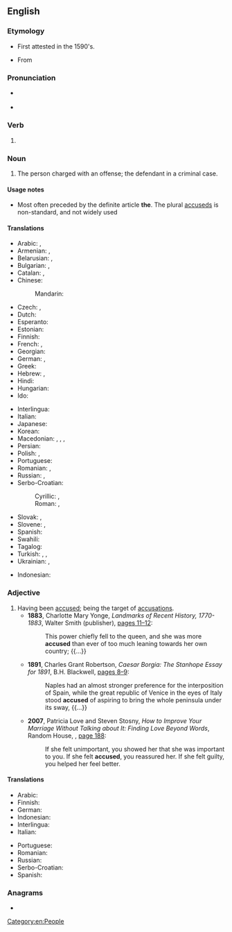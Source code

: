 ==English==

===Etymology===
* {{sense|noun}} First attested in the 1590's.
* From {{suffix|en|accuse|ed|gloss1=blame}}

===Pronunciation===
* {{a|US}} {{IPA|en|/ə.ˈkjuzd/}}
* {{audio|en|en-us-accused.ogg|Audio (US)}}

===Verb===
{{head|en|verb form}}

# {{en-past of|accuse}}

===Noun===
{{en-noun|accused}}

# {{lb|en|legal}} The person charged with an offense; the defendant in a criminal case.
#: {{synonyms|en|accusee}}
#: {{antonyms|en|accuser}}

====Usage notes====
* {{sense|noun}} Most often preceded by the definite article '''the'''. The plural [[accuseds]] is non-standard, and not widely used

====Translations====
{{trans-top|defendant}}
* Arabic: {{t|ar|مُتَّهَم|m}}, {{t|ar|مُتَّهَمَة|f}}
* Armenian: {{t+|hy|մեղադրյալ}}, {{t+|hy|ամբաստանյալ}}
* Belarusian: {{t|be|абвінава́чваны|m}}, {{t|be|абвінава́чваная|f}}
* Bulgarian: {{t+|bg|обвиня́ем|m}}, {{t+|bg|обвиня́ема|f}}
* Catalan: {{t+|ca|acusat|m}}, {{t+|ca|acusada|f}}
* Chinese:
*: Mandarin: {{t+|cmn|被告|tr=bèigào}}
* Czech: {{t+|cs|obviněný|m}}, {{t+|cs|obviněná|f}}
* Dutch: {{t+|nl|beschuldigde|m|f}}
* Esperanto: {{t|eo|akuzito}}
* Estonian: {{t|et|süüalune}}
* Finnish: {{t+|fi|syytetty}}
* French: {{t+|fr|accusé|m}}, {{t+|fr|accusée|f}}
* Georgian: {{t|ka|ბრალდებული}}
* German: {{t+|de|Angeklagter|m}}, {{t+|de|Angeklagte|f}}
* Greek: {{t+|el|κατηγορούμενος|m}}
* Hebrew: {{t+|he|נֶאֱשָׁם|m|tr=ne'eshám}}, {{t|he|נֶאֱשֶׁמֶת|f|tr=ne'eshemét}}
* Hindi: {{t+|hi|अभियुक्त|m}}
* Hungarian: {{t+|hu|vádlott}}
* Ido: {{t+|io|akuzito}}
{{trans-mid}}
* Interlingua: {{t|ia|accusato}}
* Italian: {{t+|it|accusato|m}}
* Japanese: {{t+|ja|被告|tr=ひこく, hikoku}}
* Korean: {{t+|ko|피고}}
* Macedonian: {{t|mk|обвинет|m}}, {{t|mk|обвинета|f}}, {{t|mk|туженик|m}}, {{t|mk|туженичка|f}}
* Persian: {{t+|fa|متهم|tr=mottaham}}
* Polish: {{t+|pl|oskarżony|m}}, {{t+|pl|oskarżona|f}}
* Portuguese: {{t+|pt|acusado|m}}
* Romanian: {{t+|ro|acuzat|m}}, {{t+|ro|acuzată|f}}
* Russian: {{t+|ru|обвиня́емый|m}}, {{t+|ru|обвиня́емая|f}}
* Serbo-Croatian:
*: Cyrillic: {{t|sh|оптужѐнӣк|m}}, {{t|sh|оптужѐница|f}}
*: Roman: {{t+|sh|optužènīk|m}}, {{t+|sh|optužènica|f}}
* Slovak: {{t|sk|obvinený|m}}, {{t|sk|obvinená|f}}
* Slovene: {{t|sl|obtoženec|m}}, {{t|sl|obtoženka|f}}
* Spanish: {{t+|es|acusado|m}}
* Swahili: {{t+|sw|mshtakiwa}}
* Tagalog: {{t|tl|akusado}}
* Turkish: {{t+|tr|sanık}}, {{t+|tr|davalı}}, {{t+|tr|zanlı}}
* Ukrainian: {{t|uk|обвинува́чуваний|m}}, {{t|uk|обвинува́чувана|f}}
{{trans-bottom}}

{{checktrans-top}}
* Indonesian: {{qualifier|2}} {{t+check|id|tertuduh}}
{{trans-mid}}
{{trans-bottom}}

===Adjective===
{{en-adj}}

# Having been [[accuse]]d; being the target of [[accusation]]s.
#* '''1883''', Charlotte Mary Yonge, ''Landmarks of Recent History, 1770-1883'', Walter Smith (publisher), [http://books.google.com/books?id=gmQDAAAAQAAJ&pg=PA11&dq=accused pages 11–12]:
#*: This power chiefly fell to the queen, and she was more '''accused''' than ever of too much leaning towards her own country; {{...}}
#* '''1891''', Charles Grant Robertson, ''Caesar Borgia: The Stanhope Essay for 1891'', B.H. Blackwell, [http://books.google.com/books?id=h_1DAAAAYAAJ&pg=PA9&dq=accused pages 8–9]:
#*: Naples had an almost stronger preference for the interposition of Spain, while the great republic of Venice in the eyes of Italy stood '''accused''' of aspiring to bring the whole peninsula under its sway, {{...}}
#* '''2007''', Patricia Love and Steven Stosny, ''How to Improve Your Marriage Without Talking about It: Finding Love Beyond Words'', Random House, {{ISBN|9780767923170}}, [http://books.google.com/books?id=NnOeP48vS0EC&pg=PA188&dq=accused page 188]:
#*: If she felt unimportant, you showed her that she was important to you. If she felt '''accused''', you reassured her. If she felt guilty, you helped her feel better.

====Translations====
{{trans-top|having been accused}}
* Arabic: {{t|ar|مُتَّهَم}}
* Finnish: {{t+|fi|syytetty}}
* German: {{t+|de|angeklagt}}
* Indonesian: {{t|id|dituduh}}
* Interlingua: {{t|ia|accusate}}
* Italian: {{t+|it|accusato}}
{{trans-mid}}
* Portuguese: {{t+|pt|acusado|m}}
* Romanian: {{t+|ro|acuzat}}
* Russian: {{t+|ru|обвиня́емый}}
* Serbo-Croatian: {{t+|sh|tuženik}}
* Spanish: {{t+|es|acusado}}
{{trans-bottom}}

===Anagrams===
* {{anagrams|en|a=accdesu|succade}}

[[Category:en:People]]